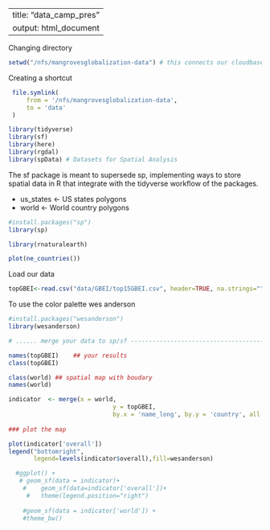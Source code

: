 --
title: "data_camp_pres"
output: html_document
---
Changing directory
```r
setwd("/nfs/mangrovesglobalization-data") # this connects our cloudbase folder with R 
```

Creating a shortcut
```r
 file.symlink(
     from = '/nfs/mangrovesglobalization-data',
     to = 'data'
 )
```


```r
library(tidyverse)
library(sf)
library(here)
library(rgdal)
library(spData) # Datasets for Spatial Analysis

```
The sf package is meant to supersede sp, implementing ways to store spatial data in R that integrate with the tidyverse workflow of the packages.

 - us_states    <- US states polygons
 - world        <- World country polygons
```r
#install.packages("sp")
library(sp)
```

```r
library(rnaturalearth)
```


```r
plot(ne_countries())
```

Load our data
```r
topGBEI<-read.csv("data/GBEI/top15GBEI.csv", header=TRUE, na.strings="")

```
To use the color palette wes anderson
```r
#install.packages("wesanderson")
library(wesanderson)
```


```r
# ...... merge your data to sp/sf -----------------------------------------

names(topGBEI)    ## your results
class(topGBEI)

class(world) ## spatial map with boudary
names(world)

indicator  <- merge(x = world, 
                             y = topGBEI, 
                             by.x = 'name_long', by.y = 'country', all.x = T)
                    
### plot the map

plot(indicator['overall'])
legend("bottomright",
       legend=levels(indicator$overall),fill=wesanderson)

```
```r
  #ggplot() + 
   # geom_sf(data = indicator)+
    #    geom_sf(data=indicator['overall'])+
     #   theme(legend.position="right")
        
    #geom_sf(data = indicator['world']) +
    #theme_bw()
```

